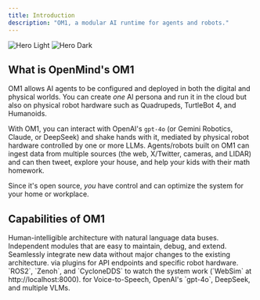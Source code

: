 ```yaml
---
title: Introduction
description: "OM1, a modular AI runtime for agents and robots."
---
```


<img
  className="block dark:hidden"
  src="/assets/openmind-intro-cover.png"
  alt="Hero Light"
/>
<img
  className="hidden dark:block"
  src="/assets/openmind-intro-cover.png"
  alt="Hero Dark"
/>

## What is OpenMind's OM1

OM1 allows AI agents to be configured and deployed in both the digital and physical worlds. You can create *one* AI persona and run it in the cloud but also on physical robot hardware such as Quadrupeds, TurtleBot 4, and Humanoids. 

With OM1, you can interact with OpenAI's `gpt-4o` (or Gemini Robotics, Claude, or DeepSeek) and shake hands with it, mediated by physical robot hardware controlled by one or more LLMs. Agents/robots built on OM1 can ingest data from multiple sources (the web, X/Twitter, cameras, and LIDAR) and can then tweet, explore your house, and help your kids with their math homework. 

Since it's open source, *you* have control and can optimize the system for your home or workplace.

## Capabilities of OM1

<CardGroup cols={2}>
  <Card
    title="Simple, modular architecture. "
    icon="square-1"
  >
  Human-intelligible architecture with natural language data buses.
  </Card>
   <Card
    title="All python. "
    icon="square-2"
  >
  Independent modules that are easy to maintain, debug, and extend.
  </Card>
   <Card
    title="Easy to add new data inputs. "
    icon="square-3"
  >
  Seamlessly integrate new data without major changes to the existing architecture.
  </Card>
  <Card
    title="Easy to support new hardware "
    icon="square-4"
  >
  via plugins for API endpoints and specific robot hardware.
  </Card>
  <Card
    title="Can be connected to "
    icon="square-5"
  >
  `ROS2`, `Zenoh`, and `CycloneDDS`
  </Card>
  <Card
    title="Includes a simple web-based debug display "
    icon="square-6"
  >
  to watch the system work (`WebSim` at http://localhost:8000).
  </Card>
  <Card
    title="Preconfigured endpoints "
    icon="square-7"
  >
  for Voice-to-Speech, OpenAI's `gpt-4o`, DeepSeek, and multiple VLMs.
  </Card>
  </CardGroup>